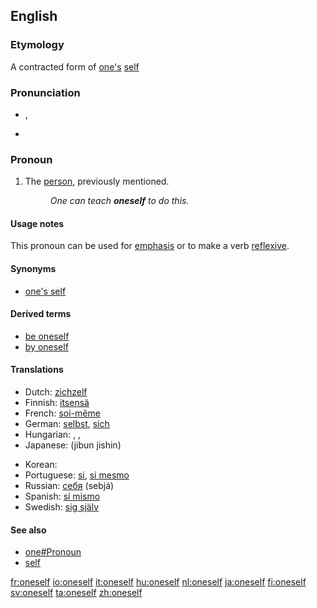 ==English==

===Etymology===
A contracted form of [[one]][['s]] [[self]]

===Pronunciation===
{{English reflexive pronouns}}
* {{IPA|/wʌnˈsɛlf/}}, {{SAMPA|/wVn"sElf/}}
* {{audio|en-us-oneself.ogg|Audio (US)}}

===Pronoun===
{{en-pron|reflexive form of the indefinite pronoun|one|sometimes two words:|one's self}}

# The [[person]], previously mentioned.
#: ''One can teach '''oneself''' to do this.''

====Usage notes====
This pronoun can be used for [[emphasis]] or to make a verb [[reflexive]].

====Synonyms====
*[[one's self]]

====Derived terms====
*[[be oneself]]
*[[by oneself]]

====Translations====
{{trans-top|The person, previously mentioned}}
* Dutch: [[zichzelf]]
* Finnish: [[itsensä]]
* French: [[soi-même]]
* German: [[selbst]], [[sich]]
* Hungarian: {{t|hu|maga}}, {{t|hu|önmaga}}, {{t|hu|sajátmaga}}
* Japanese: {{Jpan|[[自分自身]]}} (jibun jishin)
{{trans-mid}}
* Korean: {{ko-inline|자신|jasin}}
* Portuguese: [[si#Portuguese|si]], [[si mesmo]]
* Russian: [[себя]] (sebjá)
* Spanish: [[sí mismo]]
* Swedish: [[sig själv]]
{{trans-bottom}}

====See also====
* [[one#Pronoun]]
* [[self]]

[[fr:oneself]]
[[io:oneself]]
[[it:oneself]]
[[hu:oneself]]
[[nl:oneself]]
[[ja:oneself]]
[[fi:oneself]]
[[sv:oneself]]
[[ta:oneself]]
[[zh:oneself]]